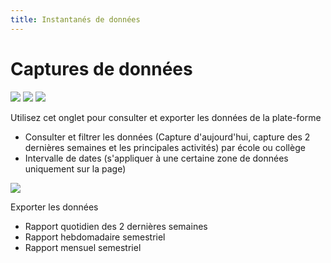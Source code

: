 ```yaml
--- 
title: Instantanés de données
--- 
```


# Captures de données

![](/img/ulearning/admin/data02.png)
![](/img/ulearning/admin/data03.png)
![](/img/ulearning/admin/data04.png)

Utilisez cet onglet pour consulter et exporter les données de la plate-forme 
- Consulter et filtrer les données (Capture d'aujourd'hui, capture des 2 dernières semaines et les principales activités) par école ou collège 
- Intervalle de dates (s'appliquer à une certaine zone de données uniquement sur la page) 
 
 
 ![]( /img/ulearning/admin/data05.png) 
 
 Exporter les données 
 - Rapport quotidien des 2 dernières semaines 
 - Rapport hebdomadaire semestriel 
 - Rapport mensuel semestriel
